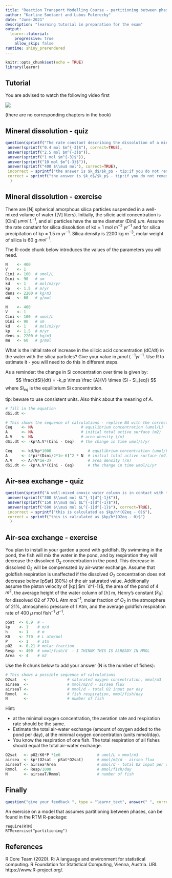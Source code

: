 ```yaml
---
title: "Reaction Transport Modelling Course - partitioning between phases"
author: "Karline Soetaert and Lubos Polerecky"
date: "June-2021"
description: "learning tutorial in preparation for the exam"
output: 
  learnr::tutorial:
    progressive: true
    allow_skip: false
runtime: shiny_prerendered
---
```


```r
knitr::opts_chunk$set(echo = TRUE)
library(learnr)
```

## Tutorial

You are advised to watch the following video first 

![](https://www.youtube.com/watch?v=CPme0Qz3L7Y&list=PLx8PHcDdmF-uD1Pr07TU9SzlhlGpfrxqn&index=8)

(there are no corresponding chapters in the book)

## Mineral dissolution - quiz

```r
question(sprintf("The rate constant describing the dissolution of a mineral in water is $k_d$ = 2 mol $m^{-2} yr^{-1}$, and the rate constant describing the precipitation of that mineral is $k_p$ = 5 m $yr^{-1}$. What is the equilibrium concentration of the dissolved mineral in water?"), type = "learnr_checkbox",
 answer(sprintf("0.4 mol $m^{-3}$"), correct=TRUE),
 answer(sprintf("2.5 mol $m^{-3}$")),
 answer(sprintf("1 mol $m^{-3}$")),
 answer(sprintf("10 mol $m^{-3}$")),
 answer(sprintf("400 $\\mu$ mol"), correct=TRUE),
 incorrect = sprintf("the answer is $k_d$/$k_p$ - tip:if you do not remember if this would be $k_p/k_d$ or  $k_d$/$k_p$, think about the units: concentrations are in mol $m^{-3}$, and this unit is obtained with  $k_d$/$k_p$, not with $k_p$/$k_d$"),
 correct = sprintf("the answer is $k_d$/$k_p$ - tip:if you do not remember if this would be $k_p/k_d$ or  $k_d$/$k_p$, think about the units: concentrations are in mol $m^{-3}$, and this unit is obtained with  $k_d$/$k_p$, not with $k_p$/$k_d$")   
  )
```


## Mineral dissolution - exercise

There are [N] spherical amorphous silica particles suspended in a well-mixed volume of water ([V] liters). Initially, the silicic acid concentration is [Cini] $\mu mol~L^{-1}$, and all particles have the same diameter (Dini) $\mu m$. Assume the rate constant for silica dissolution of kd = 1 mol $m^{-2}~yr^{-1}$ and for silica precipitation of kp = 1.5 m $yr^{-1}$. Silica density is 2200 kg $m^{-3}$, molar weight of silica is 60 g $mol^{-1}$.

The R-code chunk below introduces the values of the parameters you will need. 

```r
N    <- 400
V    <- 1
Cini <- 100  # umol/L
Dini <- 90   # um
kd   <- 1    # mol/m2/yr
kp   <- 1.5  # m/yr
dens <- 2200 # kg/m3
mW   <- 60   # g/mol
```


```r
N    <- 400
V    <- 1
Cini <- 100  # umol/L
Dini <- 90   # um
kd   <- 1    # mol/m2/yr
kp   <- 1.5  # m/yr
dens <- 2200 # kg/m3
mW   <- 60   # g/mol
```

What is the initial rate of increase in the silicic acid concentration (dC/dt) in the water with the silica particles? Give your value in $\mu mol~L^{-1} yr^{-1}$.
Use R to estimate it - you will need to do this in different steps. 

As a reminder: the change in Si concentration over time is given by:
$$
\frac{dSi}{dt} = -k_p \times \frac {A}{V} \times (Si - Si_{eq})
$$
where $Si_{eq}$ is the equilibrium Si concentration.

tip: beware to use consistent units. Also think about the meaning of $A$.

```r
# fill in the equation
dSi.dt <- 
```

```r
# This shows the sequence of calculations - replace NA with the correct formula 
Ceq    <- NA                     # equilibrium concentration (umol/L)
A      <- NA                     # initial total active surface (m2)
A.V    <- NA                     # area density (/m)
dSi.dt <- -kp*A.V*(Cini - Ceq)   # the change in time umol/L/yr
```

```r
Ceq    <- kd/kp*1000                # equilibrium concentration (umol/L)
A      <- 4*pi*(Dini/2*1e-6)^2 * N  # initial total active surface (m2)
A.V    <- A/(V*1e-3)                # area density (/m)
dSi.dt <- -kp*A.V*(Cini - Ceq)      # the change in time umol/L/yr
```


## Air-sea exchange - quiz

```r
question(sprintf("A well-mixed anoxic water column is in contact with the atmosphere. What is the initial rate of increase in the $O_2$ concentration in the water? Piston velocity is 1 m $d^{-1}$, $O_2$ solubility in the water is 300 $\\mu mol$ $L^{-1}$, water column height is 50 cm."), type = "learnr_checkbox",
 answer(sprintf("300 $\\mu$ mol $L^{-1}d^{-1}$")),
 answer(sprintf("150 $\\mu$ mol $L^{-1}d^{-1}$")),
 answer(sprintf("600 $\\mu$ mol $L^{-1}d^{-1}$"), correct=TRUE),
 incorrect = sprintf("this is calculated as $kp/h*(O2eq - 0)$"),
 correct = sprintf("this is calculated as $kp/h*(O2eq - 0)$")
  )
```

## Air-sea exchange - exercise

You plan to install in your garden a pond with goldfish. By swimming in the pond, the fish will mix the water in the pond, and by respiration they will decrease the dissolved $O_2$ concentration in the pond. This decrease in dissolved $O_2$ will be compensated by air-water exchange. Assume that goldfish respiration is unaffected if the dissolved $O_2$ concentration does not decrease below [pSat] (80%) of the air saturated value. Additionally assume the piston velocity of [kp] $m `d^{-1}$, the area of the pond of 4 $m^2$, the average height of the water column of [h] m, Henry’s constant [$k_0$] for dissolved O2 of 770 L Atm $mol^{-1}$, molar fraction of $O_2$ in the atmosphere of 21%, atmospheric pressure of 1 Atm, and the average goldfish respiration rate of 400 $\mu$ mol fish$^{-1}$ $d^{-1}$.

```r
pSat  <- 0.9  # -
kp    <- 1    # m/d
h     <- 1    # m
K0    <- 770  # L atm/mol
P     <- 1    # atm
pO2   <- 0.21 # molar fraction
Resp  <- 400  # umol/fish/d  - I THINNK THIS IS ALREADY IN MMOL
Area  <- 4    # m2
```

Use the R chunk below to add your answer (N is the number of fishes):

```r
# This shows a possible sequence of calculations
O2sat   <-                 # saturated oxygen concentration, mmol/m3
airsea  <-                 # mmol/m2/d - airsea flux
airseaT <-                 # mmol/d - total O2 input per day
Rmmol   <-                 # fish respiration, mmol/fish/day
N       <-                 # number of fish    
```

<div id="Fish-hint">
Hint:

  - at the minimal oxygen concentration, the aeration rate and respiration rate should be the same.
  - Estimate the total air-water exchange (amount of oxygen added to the pond per day), at the minimal oxygen concentration (units mmol/day). 
  - You know the respiration of one fish. The total respiration of all fishes should equal the total air-water exchange.
</div>

```r
O2sat   <- pO2/K0*P *1e6                # umol/L = mmol/m3
airsea  <- kp*(O2sat - pSat*O2sat)      # mmol/m2/d - airsea flux
airseaT <- airsea*Area                  # mmol/d - total O2 input per day
Rmmol   <- Resp/1000                    # mmol/fish/day
N       <- airseaT/Rmmol                # number of fish    
```

## Finally

```r
question("give your feedback ", type = "learnr_text", answer(" ", correct=TRUE), correct="thank you", incorrect = "thank you")
```

An exercise on a model that assumes partitioning between phases, can be found in the RTM R-package:

```
require(RTM)
RTMexercise("partitioning")
```

## References

R Core Team (2020). R: A language and environment for statistical computing. R
  Foundation for Statistical Computing, Vienna, Austria. URL
  https://www.R-project.org/.
